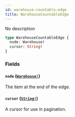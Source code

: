 ```yaml
---
id: warehouse-countable-edge
title: WarehouseCountableEdge
---
```


No description

```graphql
type WarehouseCountableEdge {
  node: Warehouse!
  cursor: String!
}
```

### Fields

#### `node` ([`Warehouse!`](/api-reference/objects/warehouse.mdx))

The item at the end of the edge.

#### `cursor` ([`String!`](/api-reference/scalars/string.mdx))

A cursor for use in pagination.
